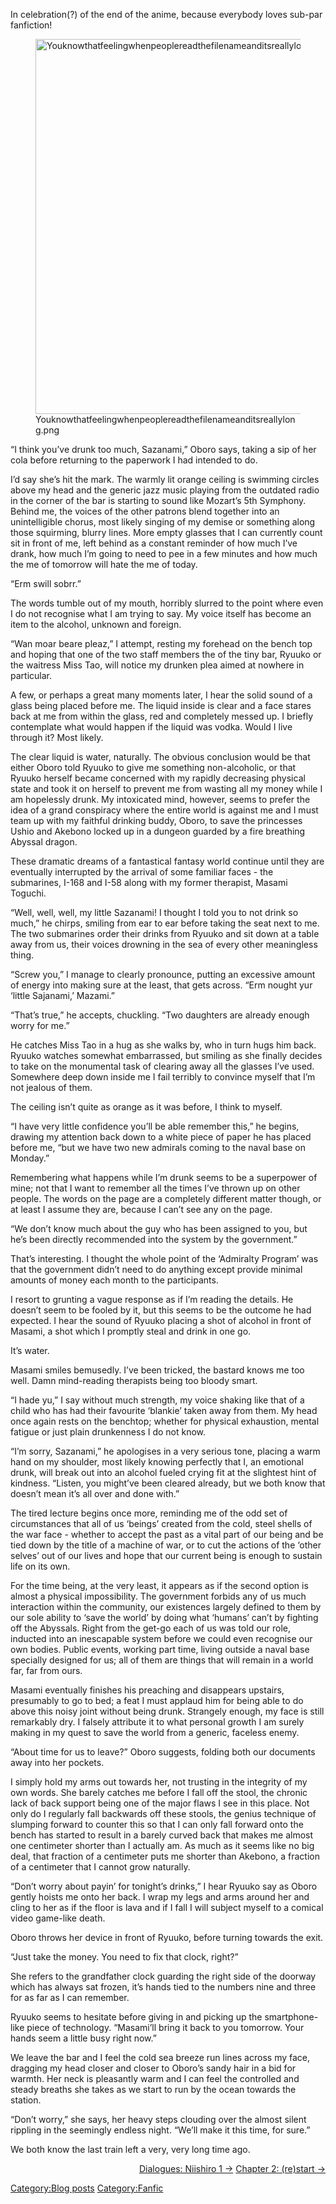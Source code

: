 In celebration(?) of the end of the anime, because everybody loves sub-par fanfiction!


[[File:Youknowthatfeelingwhenpeoplereadthefilenameanditsreallylong.png|thumb|center|600px]]

“I think you’ve drunk too much, Sazanami,” Oboro says, taking a sip of her cola before returning to the paperwork I had intended to do.

I’d say she’s hit the mark. The warmly lit orange ceiling is swimming circles above my head and the generic jazz music playing from the outdated radio in the corner of the bar is starting to sound like Mozart’s 5th Symphony. Behind me, the voices of the other patrons blend together into an unintelligible chorus, most likely singing of my demise or something along those squirming, blurry lines. More empty glasses that I can currently count sit in front of me, left behind as a constant reminder of how much I’ve drank, how much I’m going to need to pee in a few minutes and how much the me of tomorrow will hate the me of today.

“Erm swill sobrr.” 

The words tumble out of my mouth, horribly slurred to the point where even I do not recognise what I am trying to say. My voice itself has become an item to the alcohol, unknown and foreign.

“Wan moar beare pleaz,” I attempt, resting my forehead on the bench top and hoping that one of the two staff members the of the tiny bar, Ryuuko or the waitress Miss Tao, will notice my drunken plea aimed at nowhere in particular.

A few, or perhaps a great many moments later, I hear the solid sound of a glass being placed before me. The liquid inside is clear and a face stares back at me from within the glass, red and completely messed up. I briefly contemplate what would happen if the liquid was vodka. Would I live through it? Most likely.

The clear liquid is water, naturally. The obvious conclusion would be that either Oboro told Ryuuko to give me something non-alcoholic, or that Ryuuko herself became concerned with my rapidly decreasing physical state and took it on herself to prevent me from wasting all my money while I am hopelessly drunk. My intoxicated mind, however, seems to prefer the idea of a grand conspiracy where the entire world is against me and I must team up with my faithful drinking buddy, Oboro, to save the princesses Ushio and Akebono locked up in a dungeon guarded by a fire breathing Abyssal dragon.

These dramatic dreams of a fantastical fantasy world continue until they are eventually interrupted by the arrival of some familiar faces - the submarines, I-168 and I-58 along with my former therapist, Masami Toguchi.

“Well, well, well, my little Sazanami! I thought I told you to not drink so much,” he chirps, smiling from ear to ear before taking the seat next to me. The two submarines order their drinks from Ryuuko and sit down at a table away from us, their voices drowning in the sea of every other meaningless thing.

“Screw you,” I manage to clearly pronounce, putting an excessive amount of energy into making sure at the least, that gets across. “Erm nought yur ‘little Sajanami,’ Mazami.”

“That’s true,” he accepts, chuckling. “Two daughters are already enough worry for me.”

He catches Miss Tao in a hug as she walks by, who in turn hugs him back. Ryuuko watches somewhat embarrassed, but smiling as she finally decides to take on the monumental task of clearing away all the glasses I’ve used. Somewhere deep down inside me I fail terribly to convince myself that I’m not jealous of them. 

The ceiling isn’t quite as orange as it was before, I think to myself.

“I have very little confidence you’ll be able remember this,” he begins, drawing my attention back down to a white piece of paper he has placed before me, “but we have two new admirals coming to the naval base on Monday.”

Remembering what happens while I’m drunk seems to be a superpower of mine; not that I want to remember all the times I’ve thrown up on other people. The words on the page are a completely different matter though, or at least I assume they are, because I can’t see any on the page.

“We don’t know much about the guy who has been assigned to you, but he’s been directly recommended into the system by the government.”

That’s interesting. I thought the whole point of the ‘Admiralty Program’ was that the government didn’t need to do anything except provide minimal amounts of money each month to the participants. 

I resort to grunting a vague response as if I’m reading the details. He doesn’t seem to be fooled by it, but this seems to be the outcome he had expected. I hear the sound of Ryuuko placing a shot of alcohol in front of Masami, a shot which I promptly steal and drink in one go.

It’s water.

Masami smiles bemusedly. I’ve been tricked, the bastard knows me too well. Damn mind-reading therapists being too bloody smart.

“I hade yu,” I say without much strength, my voice shaking like that of a child who has had their favourite ‘blankie’ taken away from them. My head once again rests on the benchtop; whether for physical exhaustion, mental fatigue or just plain drunkenness I do not know.

“I’m sorry, Sazanami,” he apologises in a very serious tone, placing a warm hand on my shoulder, most likely knowing perfectly that I, an emotional drunk, will break out into an alcohol fueled crying fit at the slightest hint of kindness. “Listen, you might’ve been cleared already, but we both know that doesn’t mean it’s all over and done with.”

The tired lecture begins once more, reminding me of the odd set of circumstances that all of us ‘beings’ created from the cold, steel shells of the war face - whether to accept the past as a vital part of our being and be tied down by the title of a machine of war, or to cut the actions of the ‘other selves’ out of our lives and hope that our current being is enough to sustain life on its own.

For the time being, at the very least, it appears as if the second option is almost a physical impossibility. The government forbids any of us much interaction within the community, our existences largely defined to them by our sole ability to ‘save the world’ by doing what ‘humans’ can’t by fighting off the Abyssals. Right from the get-go each of us was told our role, inducted into an inescapable system before we could even recognise our own bodies. Public events, working part time, living outside a naval base specially designed for us; all of them are things that will remain in a world far, far from ours.

Masami eventually finishes his preaching and disappears upstairs, presumably to go to bed; a feat I must applaud him for being able to do above this noisy joint without being drunk. Strangely enough, my face is still remarkably dry. I falsely attribute it to what personal growth I am surely making in my quest to save the world from a generic, faceless enemy.

“About time for us to leave?” Oboro suggests, folding both our documents away into her pockets. 

I simply hold my arms out towards her, not trusting in the integrity of my own words. She barely catches me before I fall off the stool, the chronic lack of back support being one of the major flaws I see in this place. Not only do I regularly fall backwards off these stools, the genius technique of slumping forward to counter this so that I can only fall forward onto the bench has started to result in a barely curved back that makes me almost one centimeter shorter than I actually am. As much as it seems like no big deal, that fraction of a centimeter puts me shorter than Akebono, a fraction of a centimeter that I cannot grow naturally.

“Don’t worry about payin’ for tonight’s drinks,” I hear Ryuuko say as Oboro gently hoists me onto her back. I wrap my legs and arms around her and cling to her as if the floor is lava and if I fall I will subject myself to a comical video game-like death.

Oboro throws her device in front of Ryuuko, before turning towards the exit.

“Just take the money. You need to fix that clock, right?”

She refers to the grandfather clock guarding the right side of the doorway which has always sat frozen, it’s hands tied to the numbers nine and three for as far as I can remember.

Ryuuko seems to hesitate before giving in and picking up the smartphone-like piece of technology. “Masami’ll bring it back to you tomorrow. Your hands seem a little busy right now.”

We leave the bar and I feel the cold sea breeze run lines across my face, dragging my head closer and closer to Oboro’s sandy hair in a bid for warmth. Her neck is pleasantly warm and I can feel the controlled and steady breaths she takes as we start to run by the ocean towards the station.

“Don’t worry,” she says, her heavy steps clouding over the almost silent rippling in the seemingly endless night. “We’ll make it this time, for sure.”


We both know the last train left a very, very long time ago.



<div style="text-align: right;"> <poem>
[http://kancolle.wikia.com/wiki/User_blog:ToastSoul/Dialogues:_Niishiro_1 Dialogues: Niishiro 1 →]
[http://kancolle.wikia.com/wiki/User_blog:ToastSoul/Winter_Winds Chapter 2: (re)start →]
</poem></div>
[[Category:Blog posts]]
[[Category:Fanfic]]